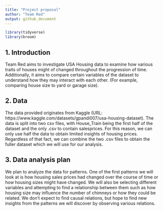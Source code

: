 ```yaml
---
title: "Project proposal"
author: "Team Red"
output: github_document
---
```


```r
library(tidyverse)
library(broom)
```

## 1. Introduction

Team Red aims to investigate USA Housing data to examine how various traits of houses might of changed throughout the progression of time. Additionally, it aims to compare certain variables of the dataset to understand how they may interact with each other. (For example, comparing house size to yard or garage size).

## 2. Data

The data provided originates from Kaggle (URL: https://www.kaggle.com/datasets/gpandi007/usa-housing-dataset). The data is split into two csv files, with House_Train being the first half of the dataset and the only .csv to contain salesprices. For this reason, we can only use half the data to obtain limited insights of housing prices. Regardless of that fact, we can combine the two .csv files to obtain the fuller dataset which we will use for our analysis.


## 3. Data analysis plan

We plan to analyze the data for patterns. One of the first patterns we will look at is how housing sales prices had changed over the course of time or how housing sizes might have changed. We will also be selecting different variables and attempting to find a relationship between them such as how housing size may influence the number of chimneys or how they could be related. We don't expect to find causal relations, but hope to find new insights from the patterns we will discover by observing various relations.

